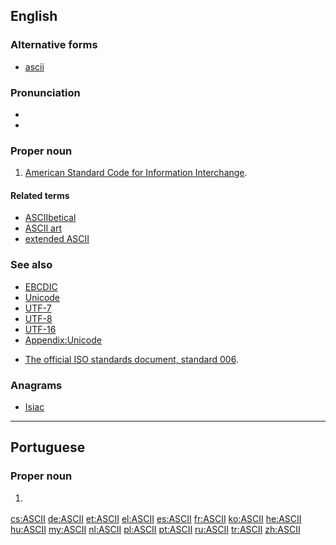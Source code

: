 {{also|ascii}}
==English==

===Alternative forms===
* [[ascii]]

===Pronunciation===
* {{IPA|[ˈæski]|lang=en}}
* {{audio|en-us-ASCII.ogg|Audio (US)|lang=en}}

===Proper noun===
{{wikipedia}}
{{en-proper noun}}

# {{context|computing|lang=en}} [[American Standard Code for Information Interchange]].

====Related terms====
* [[ASCIIbetical]]
* [[ASCII art]]
* [[extended ASCII]]

===See also===
* [[EBCDIC]]
* [[Unicode]]
* [[UTF-7]]
* [[UTF-8]]
* [[UTF-16]]
* [[Appendix:Unicode]]

* [http://www.itscj.ipsj.or.jp/ISO-IR/006.pdf The official ISO standards document, standard 006].

===Anagrams===
* [[Isiac#English|Isiac]]

----

==Portuguese==

===Proper noun===
{{pt-proper noun|m}}

# {{lb|pt|computing}} {{l|en|ASCII}} {{gloss|character encoding}}

[[cs:ASCII]]
[[de:ASCII]]
[[et:ASCII]]
[[el:ASCII]]
[[es:ASCII]]
[[fr:ASCII]]
[[ko:ASCII]]
[[he:ASCII]]
[[hu:ASCII]]
[[my:ASCII]]
[[nl:ASCII]]
[[pl:ASCII]]
[[pt:ASCII]]
[[ru:ASCII]]
[[tr:ASCII]]
[[zh:ASCII]]
